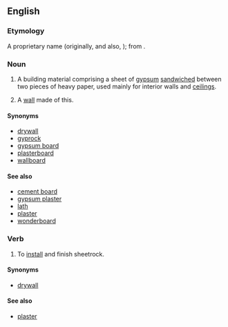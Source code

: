 {{also|Sheetrock}}
==English==

===Etymology===
A proprietary name (originally, and also, {{term|Sheetrock}}); from {{compound|sheet|rock}}.

===Noun===
{{en-noun|-}}

# {{uncountable}} A building material comprising a sheet of [[gypsum]] [[sandwiched]] between two pieces of heavy paper, used mainly for interior walls and [[ceiling]]s.
# {{rfv-sense|Maybe, but I'd like to see whether it's countable, capitalized etc.}} A [[wall]] made of this.

====Synonyms====
* [[drywall]]
* [[gyprock]]
* [[gypsum board]]
* [[plasterboard]]
* [[wallboard]]

====See also====
* [[cement board]]
* [[gypsum plaster]]
* [[lath]]
* [[plaster]]
* [[wonderboard]]

===Verb===
{{en-verb}}

# To [[install]] and finish sheetrock.

====Synonyms====
* [[drywall]]

====See also====
* [[plaster]]